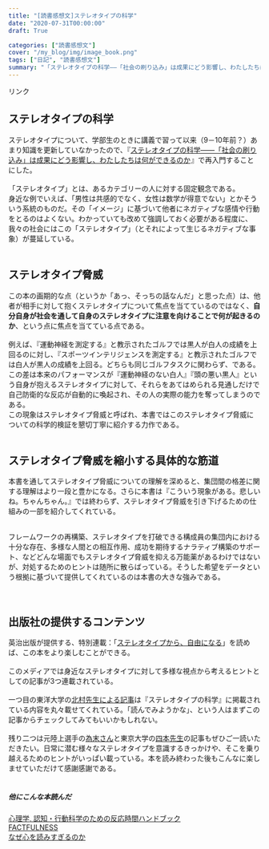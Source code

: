 ```yaml
---
title: "[読書感想文]ステレオタイプの科学"
date: "2020-07-31T00:00:00"
draft: True

categories: ["読書感想文"]
cover: "/my_blog/img/image_book.png"
tags: ["日記", "読書感想文"]
summary: "「ステレオタイプの科学――「社会の刷り込み」は成果にどう影響し、わたしたちは何ができるのか」を読みました"
---
```

<!-- START MoshimoAffiliateEasyLink -->
<script type="text/javascript">
(function(b,c,f,g,a,d,e){b.MoshimoAffiliateObject=a;
b[a]=b[a]||function(){arguments.currentScript=c.currentScript
||c.scripts[c.scripts.length-2];(b[a].q=b[a].q||[]).push(arguments)};
c.getElementById(a)||(d=c.createElement(f),d.src=g,
d.id=a,e=c.getElementsByTagName("body")[0],e.appendChild(d))})
(window,document,"script","//dn.msmstatic.com/site/cardlink/bundle.js","msmaflink");
msmaflink({"n":"ステレオタイプの科学――「社会の刷り込み」は成果にどう影響し、わたしたちは何ができるのか","b":"英治出版","t":"","d":"https:\/\/m.media-amazon.com","c_p":"\/images\/I","p":["\/51Mephj9+aL.jpg","\/41+bKtjbhVL.jpg","\/51LmA+fnC7L.jpg"],"u":{"u":"https:\/\/www.amazon.co.jp\/dp\/4862762875","t":"amazon","r_v":""},"aid":{"amazon":"1842760","rakuten":"1824263","yahoo":"1845435"},"eid":"J1wnF","s":"s"});
</script>
<div id="msmaflink-J1wnF">リンク</div>
<!-- MoshimoAffiliateEasyLink END -->

  
## ステレオタイプの科学

  ステレオタイプについて、学部生のときに講義で習って以来（9－10年前？）あまり知識を更新していなかったので、『<a target="_blank" href="//af.moshimo.com/af/c/click?a_id=1842760&amp;p_id=170&amp;pc_id=185&amp;pl_id=4062&amp;url=https%3A%2F%2Fwww.amazon.co.jp%2Fdp%2FB0869F8XFW" rel="nofollow">ステレオタイプの科学――「社会の刷り込み」は成果にどう影響し、わたしたちは何ができるのか</a><img src="//i.moshimo.com/af/i/impression?a_id=1842760&amp;p_id=170&amp;pc_id=185&amp;pl_id=4062" alt="" width="1" height="1" style="border: 0px;" />』で再入門することにした。<br><br>
  「ステレオタイプ」とは、あるカテゴリーの人に対する固定観念である。<br>
  身近な例でいえば、「男性は共感的でなく、女性は数学が得意でない」とかそういう系統のものだ。その「イメージ」に基づいて他者にネガティブな感情や行動をとるのはよくない。わかっていても改めて強調しておく必要がある程度に、我々の社会にはこの「ステレオタイプ」（とそれによって生じるネガティブな事象）が蔓延している。
  <br>
  <br>
  
## ステレオタイプ脅威  
  
  この本の画期的な点（というか「あっ、そっちの話なんだ」と思った点）は、他者が相手に対して抱くステレオタイプについて焦点を当てているのではなく、**自分自身が社会を通して自身のステレオタイプに注意を向けることで何が起きるのか**、という点に焦点を当てている点である。<br><br>
  例えば、『運動神経を測定する』と教示されたゴルフでは黒人が白人の成績を上回るのに対し、『スポーツインテリジェンスを測定する』と教示されたゴルフでは白人が黒人の成績を上回る。どちらも同じゴルフタスクに関わらず、である。<br>
  この差は本来のパフォーマンスが『運動神経のない白人』『頭の悪い黒人』という自身が抱えるステレオタイプに対して、それらをあてはめられる見通しだけで自己防衛的な反応が自動的に喚起され、その人の実際の能力を奪ってしまうのである。<br>
  この現象はステレオタイプ脅威と呼ばれ、本書ではこのステレオタイプ脅威についての科学的検証を懇切丁寧に紹介する力作である。
<br>
<br>

## ステレオタイプ脅威を縮小する具体的な筋道  
  
  本書を通してステレオタイプ脅威についての理解を深めると、集団間の格差に関する理解はより一段と豊かになる。さらに本書は『こういう現象がある。悲しいね。ちゃんちゃん。』では終わらず、ステレオタイプ脅威を引き下げるための仕組みの一部を紹介してくれている。<br><br>
  
  フレームワークの再構築、ステレオタイプを打破できる構成員の集団内における十分な存在、多様な人間との相互作用、成功を期待するナラティブ構築のサポート、などどんな場面でもステレオタイプ脅威を抑える万能薬があるわけではないが、対処するためのヒントは随所に散らばっている。そうした希望をデータという根拠に基づいて提供してくれているのは本書の大きな強みである。<br>
<br>
<br>

## 出版社の提供するコンテンツ  
  
  英治出版が提供する、特別連載：「[ステレオタイプから、自由になる](https://eijionline.com/m/m0f211c954adc)」を読めば、この本をより楽しむことができる。<br><br>
  このメディアでは身近なステレオタイプに対して多様な視点から考えるヒントとしての記事が3つ連載されている。<br><br>
  一つ目の東洋大学の[北村先生による記事](https://eijionline.com/n/n4bbff236e8a0)は『ステレオタイプの科学』に掲載されている内容を丸々載せてくれている。「読んでみようかな」、という人はまずこの記事からチェックしてみてもいいかもしれない。<br><br>
  残り二つは元陸上選手の[為末さん](https://eijionline.com/n/n5a2979784407)と東京大学の[四本先生](https://eijionline.com/n/na333fc832278)の記事もぜひご一読いただきたい。日常に潜む様々なステレオタイプを意識するきっかけや、そこを乗り越えるためのヒントがいっぱい載っている。本を読み終わった後もこんなに楽しませていただけて感謝感謝である。
<br>
<br>


##### 他にこんな本読んだ
[心理学, 認知・行動科学のための反応時間ハンドブック]( https://susishushi.github.io/my_blog/post/rt/)<br>
[FACTFULNESS](https://susishushi.github.io/my_blog/post/factful/)<br>
[なぜ心を読みすぎるのか](https://susishushi.github.io/my_blog/post/kokoro/)